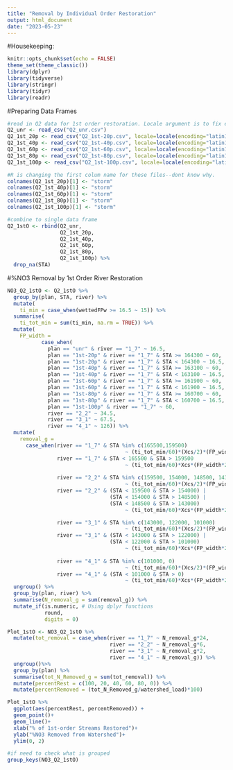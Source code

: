 ```yaml
---
title: "Removal by Individual Order Restoration"
output: html_document
date: "2023-05-23"
---
```


#Housekeeping:
```r
knitr::opts_chunk$set(echo = FALSE)
theme_set(theme_classic())
library(dplyr)
library(tidyverse)
library(stringr)
library(tidyr)
library(readr)
```

#Preparing Data Frames
```r
#read in Q2 data for 1st order restoration. Locale argument is to fix error recieved for using a local file.
Q2_unr <- read_csv("Q2_unr.csv")
Q2_1st_20p <- read_csv("Q2_1st-20p.csv", locale=locale(encoding="latin1"))
Q2_1st_40p <- read_csv("Q2_1st-40p.csv", locale=locale(encoding="latin1"))
Q2_1st_60p <- read_csv("Q2_1st-60p.csv", locale=locale(encoding="latin1"))
Q2_1st_80p <- read_csv("Q2_1st-80p.csv", locale=locale(encoding="latin1"))
Q2_1st_100p <- read_csv("Q2_1st-100p.csv", locale=locale(encoding="latin1"))

#R is changing the first colum name for these files--dont know why.
colnames(Q2_1st_20p)[1] <- "storm"
colnames(Q2_1st_40p)[1] <- "storm"
colnames(Q2_1st_60p)[1] <- "storm"
colnames(Q2_1st_80p)[1] <- "storm"
colnames(Q2_1st_100p)[1] <- "storm"

#combine to single data frame
Q2_1stO <- rbind(Q2_unr, 
                 Q2_1st_20p, 
                 Q2_1st_40p, 
                 Q2_1st_60p, 
                 Q2_1st_80p, 
                 Q2_1st_100p) %>%
  drop_na(STA)
```


#%NO3 Removal by 1st Order River Restoration
```r
NO3_Q2_1stO <- Q2_1stO %>%
  group_by(plan, STA, river) %>% 
  mutate(
    ti_min = case_when(wettedFPw >= 16.5 ~ 15)) %>%
  summarise(
    ti_tot_min = sum(ti_min, na.rm = TRUE)) %>%
  mutate(
    FP_width = 
           case_when(
             plan == "unr" & river == "1_7" ~ 16.5, 
             plan == "1st-20p" & river == "1_7" & STA >= 164300 ~ 60,
             plan == "1st-20p" & river == "1_7" & STA < 164300 ~ 16.5,
             plan == "1st-40p" & river == "1_7" & STA >= 163100 ~ 60,
             plan == "1st-40p" & river == "1_7" & STA < 163100 ~ 16.5,
             plan == "1st-60p" & river == "1_7" & STA >= 161900 ~ 60,
             plan == "1st-60p" & river == "1_7" & STA < 161900 ~ 16.5,
             plan == "1st-80p" & river == "1_7" & STA >= 160700 ~ 60,
             plan == "1st-80p" & river == "1_7" & STA < 160700 ~ 16.5,
             plan == "1st-100p" & river == "1_7" ~ 60,
             river == "2_2" ~ 34.5,
             river == "3_1" ~ 67.5,
             river == "4_1" ~ 126)) %>% 
  mutate(
    removal_g = 
      case_when(river == "1_7" & STA %in% c(165500,159500) 
                                      ~ (ti_tot_min/60)*(Xcs/2)*(FP_width*2)*k/1000, 
                river == "1_7" & STA < 165500 & STA > 159500 
                                      ~ (ti_tot_min/60)*Xcs*(FP_width*2)*k/1000,
                            
                river == "2_2" & STA %in% c(159500, 154000, 148500, 143000) 
                                      ~ (ti_tot_min/60)*(Xcs/2)*(FP_width*2)*k/1000, 
                river == "2_2" & (STA < 159500 & STA > 154000) | 
                                 (STA < 154000 & STA > 148500) | 
                                 (STA < 148500 & STA > 143000) 
                                      ~ (ti_tot_min/60)*Xcs*(FP_width*2)*k/1000,

                river == "3_1" & STA %in% c(143000, 122000, 101000) 
                                      ~ (ti_tot_min/60)*(Xcs/2)*(FP_width*2)*k/1000, 
                river == "3_1" & (STA < 143000 & STA > 122000) | 
                                 (STA < 122000 & STA > 101000) 
                                      ~ (ti_tot_min/60)*Xcs*(FP_width*2)*k/1000,
                          
                river == "4_1" & STA %in% c(101000, 0) 
                                      ~ (ti_tot_min/60)*(Xcs/2)*(FP_width*2)*k/1000, 
                river == "4_1" & (STA < 101000 & STA > 0) 
                                      ~ (ti_tot_min/60)*Xcs*(FP_width*2)*k/1000)) %>% 
  ungroup() %>%
  group_by(plan, river) %>%
  summarise(N_removal_g = sum(removal_g)) %>%
  mutate_if(is.numeric, # Using dplyr functions
            round,
            digits = 0)

Plot_1stO <- NO3_Q2_1stO %>%
  mutate(tot_removal = case_when(river == "1_7" ~ N_removal_g*24, 
                                 river == "2_2" ~ N_removal_g*6,
                                 river == "3_1" ~ N_removal_g*2,
                                 river == "4_1" ~ N_removal_g)) %>%
  ungroup()%>%
  group_by(plan) %>%
  summarise(tot_N_Removed_g = sum(tot_removal)) %>% 
  mutate(percentRest = c(100, 20, 40, 60, 80, 0)) %>%
  mutate(percentRemoved = (tot_N_Removed_g/watershed_load)*100)

Plot_1stO %>% 
  ggplot(aes(percentRest, percentRemoved)) +
  geom_point()+
  geom_line()+
  xlab("% of 1st-order Streams Restored")+
  ylab("%NO3 Removed from Watershed")+
  ylim(0, 2)

#if need to check what is grouped
group_keys(NO3_Q2_1stO)

```

